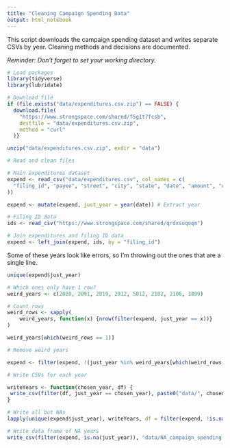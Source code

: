 ```yaml
---
title: "Cleaning Campaign Spending Data"
output: html_notebook
---
```


This script downloads the campaign spending dataset and writes separate CSVs by 
year. Cleaning methods and decisions are documented.

_Reminder: Don't forget to set your working directory._

```r
# Load packages
library(tidyverse)
library(lubridate)
```

```r
# Download file
if (file.exists("data/expenditures.csv.zip") == FALSE) {
  download.file(
    "https://www.strongspace.com/shared/f5g1t7fcsb", 
    destfile = "data/expenditures.csv.zip",
    method = "curl"
  )}

unzip("data/expenditures.csv.zip", exdir = "data")
```

```r
# Read and clean files

# Main expenditures dataset
expend <- read_csv("data/expenditures.csv", col_names = c(
  "filing_id", "payee", "street", "city", "state", "date", "amount", "cat"
))

expend <- mutate(expend, just_year = year(date)) # Extract year

# Filing ID data
ids <- read_csv("https://www.strongspace.com/shared/qrdxsuqoqm")

# Join expenditures and filing ID data
expend <- left_join(expend, ids, by = "filing_id")
```

Some of these years look like errors, so I'm throwing out the ones that are a 
single line.

```r
unique(expend$just_year)
```

```r
# Which ones only have 1 row?
weird_years <- c(2020, 2091, 2019, 2912, 5012, 2102, 2106, 1899)

# Count rows
weird_rows <- sapply(
    weird_years, function(x) {nrow(filter(expend, just_year == x))}
)

weird_years[which(weird_rows == 1)]
```

```r
# Remove weird years

expend <- filter(expend, !(just_year %in% weird_years[which(weird_rows == 1)]))
```

```r
# Write CSVs for each year

writeYears <- function(chosen_year, df) {
 write_csv(filter(df, just_year == chosen_year), paste0("data/", chosen_year, "_campaign_spending", ".csv")) 
}

# Write all but NAs
lapply(unique(expend$just_year), writeYears, df = filter(expend, !is.na(just_year)))

# Write data frame of NA years
write_csv(filter(expend, is.na(just_year)), "data/NA_campaign_spending.csv")
```

